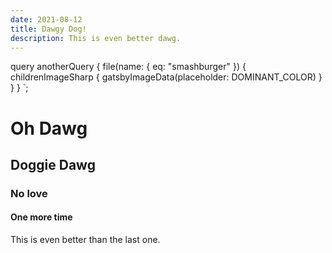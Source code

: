 ```yaml
---
date: 2021-08-12
title: Dawgy Dog!
description: This is even better dawg.
---
```



  query anotherQuery {
    file(name: { eq: "smashburger" }) {
      childrenImageSharp {
        gatsbyImageData(placeholder: DOMINANT_COLOR)
      }
    }
  }
`;

# Oh Dawg

## Doggie Dawg

### No love

#### One more time

This is even better than the last one.

<GatsbyImage image={getImage(props.data.file)} alt="smashburger" />
